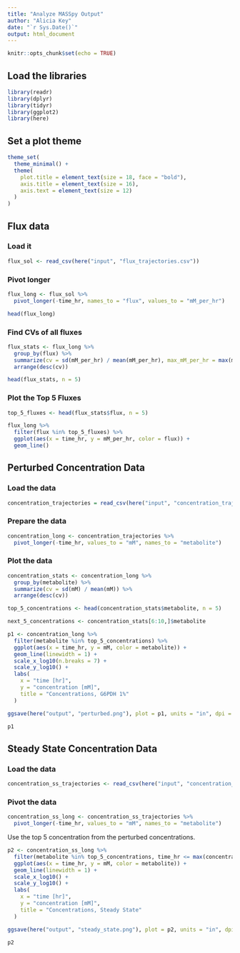 ```yaml
---
title: "Analyze MASSpy Output"
author: "Alicia Key"
date: "`r Sys.Date()`"
output: html_document
---
```


```r
knitr::opts_chunk$set(echo = TRUE)
```

## Load the libraries

```r
library(readr)
library(dplyr)
library(tidyr)
library(ggplot2)
library(here)
```

## Set a plot theme

```r
theme_set(
  theme_minimal() +
  theme(
    plot.title = element_text(size = 18, face = "bold"),
    axis.title = element_text(size = 16),
    axis.text = element_text(size = 12)
  )
)
```

## Flux data

### Load it

```r
flux_sol <- read_csv(here("input", "flux_trajectories.csv"))
```

### Pivot longer

```r
flux_long <- flux_sol %>%
  pivot_longer(-time_hr, names_to = "flux", values_to = "mM_per_hr")

head(flux_long)
```

### Find CVs of all fluxes

```r
flux_stats <- flux_long %>%
  group_by(flux) %>%
  summarize(cv = sd(mM_per_hr) / mean(mM_per_hr), max_mM_per_hr = max(mM_per_hr)) %>%
  arrange(desc(cv))

head(flux_stats, n = 5)
```

### Plot the Top 5 Fluxes

```r
top_5_fluxes <- head(flux_stats$flux, n = 5)

flux_long %>%
  filter(flux %in% top_5_fluxes) %>%
  ggplot(aes(x = time_hr, y = mM_per_hr, color = flux)) +
  geom_line()
```

## Perturbed Concentration Data

### Load the data

```r
concentration_trajectories = read_csv(here("input", "concentration_trajectories.csv"))
```

### Prepare the data

```r
concentration_long <- concentration_trajectories %>%
  pivot_longer(-time_hr, values_to = "mM", names_to = "metabolite")
```

### Plot the data

```r
concentration_stats <- concentration_long %>%
  group_by(metabolite) %>%
  summarize(cv = sd(mM) / mean(mM)) %>%
  arrange(desc(cv))

top_5_concentrations <- head(concentration_stats$metabolite, n = 5)

next_5_concentrations <- concentration_stats[6:10,]$metabolite

p1 <- concentration_long %>%
  filter(metabolite %in% top_5_concentrations) %>%
  ggplot(aes(x = time_hr, y = mM, color = metabolite)) +
  geom_line(linewidth = 1) +
  scale_x_log10(n.breaks = 7) +
  scale_y_log10() +
  labs(
    x = "time [hr]",
    y = "concentration [mM]",
    title = "Concentrations, G6PDH 1%"
  )

ggsave(here("output", "perturbed.png"), plot = p1, units = "in", dpi = 300, height = 3, width = 5)

p1
```

## Steady State Concentration Data

### Load the data

```r
concentration_ss_trajectories <- read_csv(here("input", "concentration_ss_trajectories.csv"))
```

### Pivot the data

```r
concentration_ss_long <- concentration_ss_trajectories %>%
  pivot_longer(-time_hr, values_to = "mM", names_to = "metabolite")
```

Use the top 5 concentration from the perturbed concentrations.

```r
p2 <- concentration_ss_long %>%
  filter(metabolite %in% top_5_concentrations, time_hr <= max(concentration_long$time_hr)) %>%
  ggplot(aes(x = time_hr, y = mM, color = metabolite)) +
  geom_line(linewidth = 1) +
  scale_x_log10() +
  scale_y_log10() +
  labs(
    x = "time [hr]",
    y = "concentration [mM]",
    title = "Concentrations, Steady State"
  )

ggsave(here("output", "steady_state.png"), plot = p2, units = "in", dpi = 300, height = 3, width = 5)

p2
```

